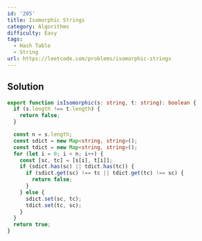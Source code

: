 ```yaml
---
id: '205'
title: Isomorphic Strings
category: Algorithms
difficulty: Easy
tags:
  - Hash Table
  - String
url: https://leetcode.com/problems/isomorphic-strings
---
```


## Solution

```typescript showLineNumbers
export function isIsomorphic(s: string, t: string): boolean {
  if (s.length !== t.length) {
    return false;
  }

  const n = s.length;
  const sdict = new Map<string, string>();
  const tdict = new Map<string, string>();
  for (let i = 0; i < n; i++) {
    const [sc, tc] = [s[i], t[i]];
    if (sdict.has(sc) || tdict.has(tc)) {
      if (sdict.get(sc) !== tc || tdict.get(tc) !== sc) {
        return false;
      }
    } else {
      sdict.set(sc, tc);
      tdict.set(tc, sc);
    }
  }
  return true;
}
```
